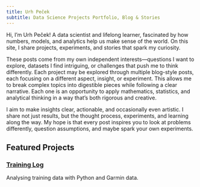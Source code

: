```yaml
---
title: Urh Peček  
subtitle: Data Science Projects Portfolio, Blog & Stories
---
```


:::{=html}
<link rel="stylesheet" href="https://cdnjs.cloudflare.com/ajax/libs/font-awesome/6.5.1/css/all.min.css" integrity="sha512-9usAa8m0M+WyW59Ry...cut..." crossorigin="anonymous" referrerpolicy="no-referrer" />
:::

Hi, I’m Urh Peček! A data scientist and lifelong learner, fascinated by how numbers, models, and analytics help us make sense of the world. On this site, I share projects, experiments, and stories that spark my curiosity.

These posts come from my own independent interests—questions I want to explore, datasets I find intriguing, or challenges that push me to think differently. Each project may be explored through multiple blog-style posts, each focusing on a different aspect, insight, or experiment. This allows me to break complex topics into digestible pieces while following a clear narrative. Each one is an opportunity to apply mathematics, statistics, and analytical thinking in a way that’s both rigorous and creative.

I aim to make insights clear, actionable, and occasionally even artistic. I share not just results, but the thought process, experiments, and learning along the way. My hope is that every post inspires you to look at problems differently, question assumptions, and maybe spark your own experiments.

::: {.info-icons}
<a href="https://github.com/1312Bravo" target="_blank"><i class="fab fa-github"></i></a>
<a href="https://www.linkedin.com/in/urh-pe%C4%8Dek-a52527246/" target="_blank"><i class="fab fa-linkedin"></i></a>
<a href="https://www.instagram.com/urhpecek/" target="_blank"><i class="fab fa-instagram"></i></a>
<a href="mailto:pecek.urh@gmail.com"><i class="fas fa-envelope"></i></a>
:::

## Featured Projects

::: {.project-card}
### [Training Log](projects/training_log.qmd)
Analysing training data with Python and Garmin data.
:::

